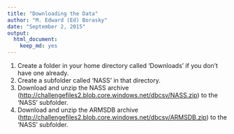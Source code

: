 ```yaml
---
title: "Downloading the Data"
author: "M. Edward (Ed) Borasky"
date: "September 2, 2015"
output: 
  html_document: 
    keep_md: yes
---
```


1. Create a folder in your home directory called 'Downloads' if you don't have one already.
2. Create a subfolder called 'NASS' in that directory.
3. Download and unzip the NASS archive (<http://challengefiles2.blob.core.windows.net/dbcsv/NASS.zip>) to the 'NASS' subfolder.
4. Download and unzip the ARMSDB archive (<http://challengefiles2.blob.core.windows.net/dbcsv/ARMSDB.zip>) to the 'NASS' subfolder.
